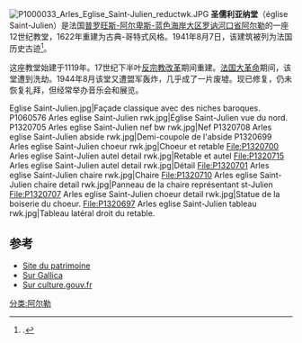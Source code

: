 [[File:P1000033_Arles_Eglise_Saint-Julien_reductwk.JPG|thumb]]
'''圣儒利亚纳堂'''（église Saint-Julien）是法国[[普罗旺斯-阿尔卑斯-蓝色海岸大区|普罗旺斯-阿尔卑斯-蓝色海岸大区]][[罗讷河口省|罗讷河口省]][[阿尔勒|阿尔勒]]的一座12世纪教堂，1622年重建为古典-哥特式风格。1941年8月7日，该建筑被列为法国历史古迹<ref name=merimee>{{Mérimée|PA00081138|Église Saint-Julien}}.</ref>。

这座教堂始建于1119年。17世纪下半叶[[反宗教改革|反宗教改革]]期间重建。[[法国大革命|法国大革命]]期间，该堂遭到洗劫。1944年8月该堂又遭盟军轰炸，几乎成了一片废墟。现已修复，仍未恢复礼拜，但经常举办音乐会和展览。

<gallery mode="packed" caption="" heights="160">
Eglise Saint-Julien.jpg|Façade classique avec des niches baroques.
P1060576 Arles eglise Saint-Julien rwk.jpg|Église Saint-Julien vue du nord.
P1320705 Arles eglise Saint-Julien nef bw rwk.jpg|Nef
P1320708 Arles eglise Saint-Julien abside rwk.jpg|Demi-coupole de l'abside
P1320699 Arles eglise Saint-Julien choeur rwk.jpg|Choeur et retable
File:P1320700 Arles eglise Saint-Julien autel detail rwk.jpg|Retable et autel
File:P1320715 Arles eglise Saint-Julien autel detail rwk.jpg|Détail
File:P1320701 Arles eglise Saint-Julien chaire rwk.jpg|Chaire
File:P1320710 Arles eglise Saint-Julien chaire detail rwk.jpg|Panneau de la chaire représentant st-Julien
File:P1320707 Arles eglise Saint-Julien choeur detail rwk.jpg|Statue de la boiserie du choeur.
File:P1320697 Arles eglise Saint-Julien tableau rwk.jpg|Tableau latéral droit du retable.
</gallery>

== 参考 ==
<references />
*[https://web.archive.org/web/20081126234758/http://www.patrimoine.ville-arles.fr/arles/ville.cfm?action=edifice&id=40 Site du patrimoine]
*[http://gallica.bnf.fr/ark:/12148/btv1b69293808.r=arles.langFR Sur Gallica]
*[http://www.culture.gouv.fr/public/mistral/mdp-etudes_fr?ACTION=CHERCHER&FIELD_98=EDIF&VALUE_98=Eglise%20Saint-Julien%20&DOM=All&REL_SPECIFIC=1 Sur culture.gouv.fr] {{Wayback|url=http://www.culture.gouv.fr/public/mistral/mdp-etudes_fr?ACTION=CHERCHER&FIELD_98=EDIF&VALUE_98=Eglise%20Saint-Julien%20&DOM=All&REL_SPECIFIC=1 |date=20160305053326 }}
[[分类:阿尔勒|分类:阿尔勒]]